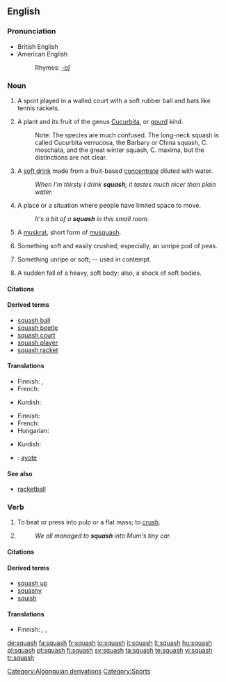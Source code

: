 {{wikipedia}}
==English==

===Pronunciation===
*British English {{IPA|/'skwɒʃ/}}
*American English {{IPA|/'skwɑʃ/}}
*:Rhymes: [[Rhymes:English:-ɒʃ|-ɒʃ]]

===Noun===
{{en-noun|es|-}}

# {{uncountable}} A sport played in a walled court with a soft rubber ball and bats like tennis rackets.
# {{countable}} {{botany}} A plant and its fruit of the genus [[Cucurbita]], or [[gourd]] kind.
#:Note: The species are much confused.  The long-neck squash is called Cucurbita verrucosa, the Barbary or China squash, C. moschata, and the great winter squash, C. maxima, but the distinctions are not clear.
# {{UK}} A [[soft drink]] made from a fruit-based [[concentrate]] diluted with water.
#:''When I'm thirsty I drink '''squash'''; it tastes much nicer than plain water.''
# A place or a situation where people have limited space to move.
#:''It's a bit of a '''squash''' in this small room.'' 
# {{context|obsolete|zoo|countable}} A [[muskrat]], short form of [[musquash]].
# {{obsolete}} {{countable}} Something soft and easily crushed; especially, an unripe pod of peas.
# {{obsolete}} {{countable}} Something unripe or soft; -- used in contempt.
# {{countable}} {{obsolete}} A sudden fall of a heavy, soft body; also, a shock of soft bodies.

====Citations====
{{seecites}}

====Derived terms====
*[[squash ball]]
*[[squash beetle]]
*[[squash court]]
*[[squash player]]
*[[squash racket]]

====Translations====
{{trans-top|The sport}}
* Finnish: {{t+|fi|squash}}, {{t|fi|kössi}}
* French: {{t|fr|squash|m}}
{{trans-mid}}
* Kurdish: {{KUchar|[[سکواش]]}}
{{trans-bottom}}

{{trans-top|plant and its fruit of the genus Cucurbita}}
* Finnish: {{t+|fi|kurpitsa}}
* French: {{t|fr|courge}}
* Hungarian: {{t+|hu|tök}}
{{trans-mid}}
* Kurdish: {{KUchar|[[کودی]]}}
{{trans-bottom}}

{{checktrans-top}}
<!---Please remove this template once the word has been placed in its appropriate table-->
*{{ttbc|Spanish}}: [[ayote]]
{{trans-bottom}}

====See also====
*[[racketball]]

===Verb===
{{en-verb|squash|es}}

# {{transitive}} To beat or press into pulp or a flat mass; to [[crush]].
# {{intransitive}} {{rfdef}}
#:''We all managed to '''squash''' into Mum's tiny car.''

====Citations====
{{seecites}}

====Derived terms====
*[[squash up]]
*[[squashy]]
*[[squish]]

====Translations====
{{trans-top|to beat or press into pulp or flat mass}}
* Finnish: {{t-|fi|murskata}}, {{t-|fi|puristaa}}, {{t|fi|soseuttaa}}
{{trans-mid}}
{{trans-bottom}}


[[Category:Algonquian derivations]]
[[Category:Sports]]

[[de:squash]]
[[fa:squash]]
[[fr:squash]]
[[io:squash]]
[[it:squash]]
[[lt:squash]]
[[hu:squash]]
[[pl:squash]]
[[pt:squash]]
[[fi:squash]]
[[sv:squash]]
[[ta:squash]]
[[te:squash]]
[[vi:squash]]
[[tr:squash]]